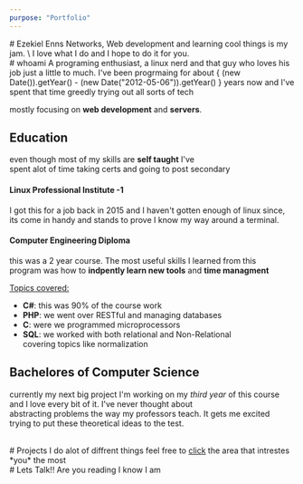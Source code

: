 ```yaml
---
purpose: "Portfolio"
---
```




<Section >
# Ezekiel Enns
Networks, Web development and learning cool things is my jam. \
I love what I do and I hope to do it for you.
</Section>

<Section name="about">
# whoami 
A programing enthusiast, a linux nerd and that guy who loves his job just a little to much.   
I've been progrmaing for about { (new Date()).getYear() - (new Date("2012-05-06")).getYear() }
years now and I've spent that time greedly trying out all sorts of tech

mostly focusing on **web development** and **servers**. 

# Education
even though most of my skills are **self taught** I've  
spent alot of time taking certs and going to post secondary 

#### Linux Professional Institute -1
I got this for a job back in 2015 and I haven't gotten enough of linux since,  
its come in handy and stands to prove I know my way around a terminal.

#### Computer Engineering Diploma
this was a 2 year course. The most useful skills I learned from this  
program was how to **indpently learn new tools** and **time managment**

<u> Topics covered: </u>
- **C#**: this was 90% of the course work 
- **PHP**: we went over RESTful and managing databases 
- **C**: were we programmed microprocessors 
- **SQL**: we worked with both relational and Non-Relational  
covering topics like normalization

## Bachelores of Computer Science 
currently my next big project I'm working on my *third year* of this course  
and I love every bit of it. I've never thought about  
abstracting problems the way my professors teach. It gets me excited  
trying to put these theoretical ideas to the test.  


</Section>

<Section name="projects">
<br/>
# Projects
I do alot of diffrent things
feel free to <u id="findProj">click</u> the area that intrestes *you* the most  
<Projects/>

</Section>

<Section name="contact">
# Lets Talk!!
Are you reading I know I am 
</Section>

